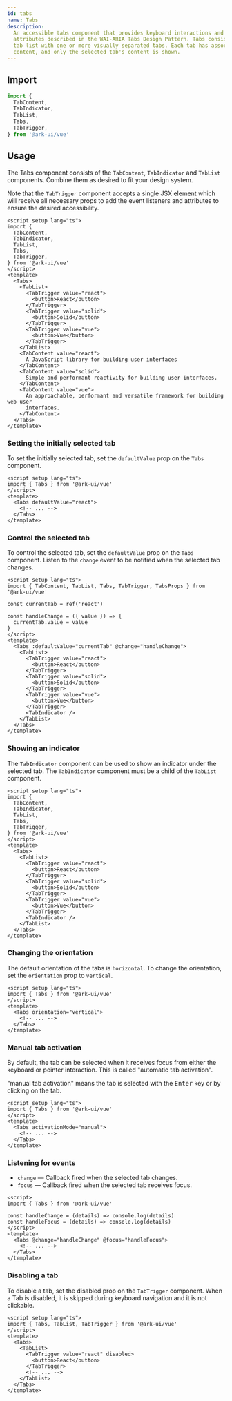 ```yaml
---
id: tabs
name: Tabs
description:
  An accessible tabs component that provides keyboard interactions and ARIA
  attributes described in the WAI-ARIA Tabs Design Pattern. Tabs consist of a
  tab list with one or more visually separated tabs. Each tab has associated
  content, and only the selected tab's content is shown.
---
```


## Import

```ts
import {
  TabContent,
  TabIndicator,
  TabList,
  Tabs,
  TabTrigger,
} from '@ark-ui/vue'
```

## Usage

The Tabs component consists of the `TabContent`, `TabIndicator` and `TabList`
components. Combine them as desired to fit your design system.

Note that the `TabTrigger` component accepts a single JSX element which will
receive all necessary props to add the event listeners and attributes to ensure
the desired accessibility.

```vue
<script setup lang="ts">
import {
  TabContent,
  TabIndicator,
  TabList,
  Tabs,
  TabTrigger,
} from '@ark-ui/vue'
</script>
<template>
  <Tabs>
    <TabList>
      <TabTrigger value="react">
        <button>React</button>
      </TabTrigger>
      <TabTrigger value="solid">
        <button>Solid</button>
      </TabTrigger>
      <TabTrigger value="vue">
        <button>Vue</button>
      </TabTrigger>
    </TabList>
    <TabContent value="react">
      A JavaScript library for building user interfaces
    </TabContent>
    <TabContent value="solid">
      Simple and performant reactivity for building user interfaces.
    </TabContent>
    <TabContent value="vue">
      An approachable, performant and versatile framework for building web user
      interfaces.
    </TabContent>
  </Tabs>
</template>
```

### Setting the initially selected tab

To set the initially selected tab, set the `defaultValue` prop on the `Tabs`
component.

```vue
<script setup lang="ts">
import { Tabs } from '@ark-ui/vue'
</script>
<template>
  <Tabs defaultValue="react">
    <!-- ... -->
  </Tabs>
</template>
```

### Control the selected tab

To control the selected tab, set the `defaultValue` prop on the `Tabs`
component. Listen to the `change` event to be notified when the selected tab
changes.

```vue
<script setup lang="ts">
import { TabContent, TabList, Tabs, TabTrigger, TabsProps } from '@ark-ui/vue'

const currentTab = ref('react')

const handleChange = ({ value }) => {
  currentTab.value = value
}
</script>
<template>
  <Tabs :defaultValue="currentTab" @change="handleChange">
    <TabList>
      <TabTrigger value="react">
        <button>React</button>
      </TabTrigger>
      <TabTrigger value="solid">
        <button>Solid</button>
      </TabTrigger>
      <TabTrigger value="vue">
        <button>Vue</button>
      </TabTrigger>
      <TabIndicator />
    </TabList>
  </Tabs>
</template>
```

### Showing an indicator

The `TabIndicator` component can be used to show an indicator under the selected
tab. The `TabIndicator` component must be a child of the `TabList` component.

```vue {12}
<script setup lang="ts">
import {
  TabContent,
  TabIndicator,
  TabList,
  Tabs,
  TabTrigger,
} from '@ark-ui/vue'
</script>
<template>
  <Tabs>
    <TabList>
      <TabTrigger value="react">
        <button>React</button>
      </TabTrigger>
      <TabTrigger value="solid">
        <button>Solid</button>
      </TabTrigger>
      <TabTrigger value="vue">
        <button>Vue</button>
      </TabTrigger>
      <TabIndicator />
    </TabList>
  </Tabs>
</template>
```

### Changing the orientation

The default orientation of the tabs is `horizontal`. To change the orientation,
set the `orientation` prop to `vertical`.

```vue
<script setup lang="ts">
import { Tabs } from '@ark-ui/vue'
</script>
<template>
  <Tabs orientation="vertical">
    <!-- ... -->
  </Tabs>
</template>
```

### Manual tab activation

By default, the tab can be selected when it receives focus from either the
keyboard or pointer interaction. This is called "automatic tab activation".

"manual tab activation" means the tab is selected with the <kbd>Enter</kbd> key
or by clicking on the tab.

```vue
<script setup lang="ts">
import { Tabs } from '@ark-ui/vue'
</script>
<template>
  <Tabs activationMode="manual">
    <!-- ... -->
  </Tabs>
</template>
```

### Listening for events

- `change` — Callback fired when the selected tab changes.
- `focus` — Callback fired when the selected tab receives focus.

```vue
<script>
import { Tabs } from '@ark-ui/vue'

const handleChange = (details) => console.log(details)
const handleFocus = (details) => console.log(details)
</script>
<template>
  <Tabs @change="handleChange" @focus="handleFocus">
    <!-- ... -->
  </Tabs>
</template>
```

### Disabling a tab

To disable a tab, set the disabled prop on the `TabTrigger` component. When a
Tab is disabled, it is skipped during keyboard navigation and it is not
clickable.

```vue
<script setup lang="ts">
import { Tabs, TabList, TabTrigger } from '@ark-ui/vue'
</script>
<template>
  <Tabs>
    <TabList>
      <TabTrigger value="react" disabled>
        <button>React</button>
      </TabTrigger>
      <!-- ... -->
    </TabList>
  </Tabs>
</template>
```
